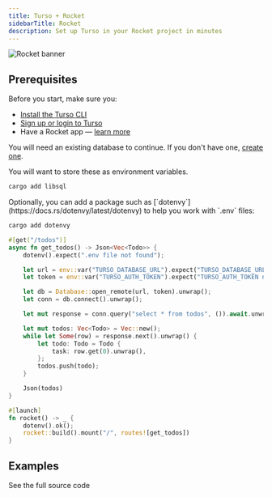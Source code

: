 ```yaml
---
title: Turso + Rocket
sidebarTitle: Rocket
description: Set up Turso in your Rocket project in minutes
---
```


![Rocket banner](/images/guides/rocket-banner.png)

## Prerequisites

Before you start, make sure you:

- [Install the Turso CLI](/cli/installation)
- [Sign up or login to Turso](/cli/authentication#signup)
- Have a Rocket app &mdash; [learn more](https://rocket.rs/v0.5/guide/getting-started/)

<Steps>

<Step title="Retrieve database credentials">

You will need an existing database to continue. If you don't have one, [create one](/quickstart).

<Snippet file="retrieve-database-credentials.mdx" />

<Info>You will want to store these as environment variables.</Info>

</Step>

<Step title="Add the libsql crate to the project">

```sh
cargo add libsql
```

<Note>
Optionally, you can add a package such as [`dotenvy`](https://docs.rs/dotenvy/latest/dotenvy) to help you work with `.env` files:

```sh
cargo add dotenvy
```
</Note>

</Step>

<Step title="Execute SQL">

```rust
#[get("/todos")]
async fn get_todos() -> Json<Vec<Todo>> {
    dotenv().expect(".env file not found");

    let url = env::var("TURSO_DATABASE_URL").expect("TURSO_DATABASE_URL not found!");
    let token = env::var("TURSO_AUTH_TOKEN").expect("TURSO_AUTH_TOKEN not found!");

    let db = Database::open_remote(url, token).unwrap();
    let conn = db.connect().unwrap();

    let mut response = conn.query("select * from todos", ()).await.unwrap();

    let mut todos: Vec<Todo> = Vec::new();
    while let Some(row) = response.next().unwrap() {
        let todo: Todo = Todo {
            task: row.get(0).unwrap(),
        };
        todos.push(todo);
    }

    Json(todos)
}

#[launch]
fn rocket() -> _ {
    dotenv().ok();
    rocket::build().mount("/", routes![get_todos])
}
```

</Step>

</Steps>

## Examples

<CardGroup cols={2}>
  <Card
    title="Turso + Rocket Todo List"
    icon="github"
    href="https://github.com/tursodatabase/examples/tree/master/app-todo-rocket"
  >
    See the full source code
  </Card>
</CardGroup>
